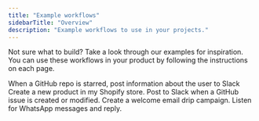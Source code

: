 ```yaml
---
title: "Example workflows"
sidebarTitle: "Overview"
description: "Example workflows to use in your projects."
---
```


Not sure what to build? Take a look through our examples for inspiration.
You can use these workflows in your product by following the instructions on each page.

<CardGroup>
  <Card title="GitHub" icon="github" href="/examples/github">
    When a GitHub repo is starred, post information about the user to Slack
  </Card>
  <Card title="Shopify" icon="shopify" href="/examples/shopify">
    Create a new product in my Shopify store.
  </Card>
  <Card title="Slack" icon="slack" href="/examples/slack">
    Post to Slack when a GitHub issue is created or modified.
  </Card>
  <Card title="Resend" icon="envelope" href="/examples/resend">
    Create a welcome email drip campaign.
  </Card>
  <Card title="WhatsApp" icon="whatsapp" href="/examples/whatsapp">
    Listen for WhatsApp messages and reply.
  </Card>
</CardGroup>

